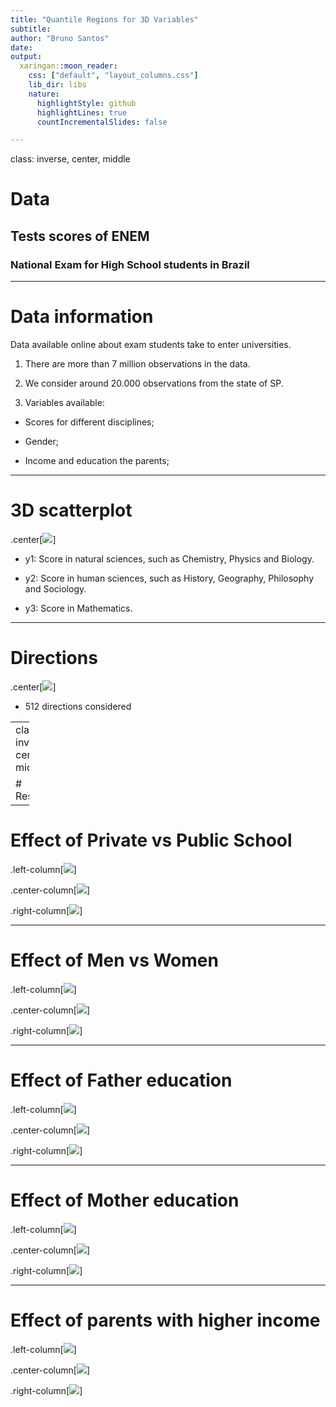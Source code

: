 ```yaml
---
title: "Quantile Regions for 3D Variables"
subtitle: 
author: "Bruno Santos"
date: 
output:
  xaringan::moon_reader:
    css: ["default", "layout_columns.css"]
    lib_dir: libs
    nature:
      highlightStyle: github
      highlightLines: true
      countIncrementalSlides: false

---
```

class: inverse, center, middle

# Data

## Tests scores of ENEM 

### National Exam for High School students in Brazil


---

# Data information

Data available online about exam students take to enter universities.

1. There are more than 7 million observations in the data.

1. We consider around 20.000 observations from the state of SP.

1. Variables available:

- Scores for different disciplines;

- Gender;

- Income and education the parents;


---

# 3D scatterplot

.center[![](data.gif)]

- y1: Score in natural sciences, such as Chemistry, Physics and Biology.

- y2: Score in human sciences, such as History, Geography, Philosophy and
Sociology.

- y3: Score in Mathematics.


---

# Directions

.center[![](directions_1.gif)]

- 512 directions considered



---
class: inverse, center, middle

# Results

---

# Effect of Private vs Public School

.left-column[![](new_school_tau_1.gif)]

.center-column[![](new_school_tau_2.gif)]

.right-column[![](new_school_tau_3.gif)]


---

# Effect of Men vs Women

.left-column[![](new_gender_tau_1.gif)]

.center-column[![](new_gender_tau_2.gif)]

.right-column[![](new_gender_tau_3.gif)]


---

# Effect of Father education

.left-column[![](new_father_tau_1.gif)]

.center-column[![](new_father_tau_2.gif)]

.right-column[![](new_father_tau_3.gif)]



---

# Effect of Mother education

.left-column[![](new_mother_tau_1.gif)]

.center-column[![](new_mother_tau_2.gif)]

.right-column[![](new_mother_tau_3.gif)]


---

# Effect of parents with higher income

.left-column[![](new_income_tau_1.gif)]

.center-column[![](new_income_tau_2.gif)]

.right-column[![](new_income_tau_3.gif)]
